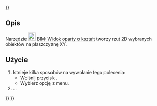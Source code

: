 <languages/>
{{UnfinishedDocu{{#translation:}}}}

{{Docnav/pl
|[[BIM_TDView/pl|BIM: Widok TechDraw]]
|[[BIM_SetWPTop/pl|BIM: Płaszczyzna robocza z góry]]
|[[BIM_Workbench/pl|środowisko pracy BIM]]
|IconL=BIM_TDView.svg
|IconR=BIM_SetWPTop.svg
|IconC=Workbench_BIM.svg
}}

<div class="mw-translate-fuzzy">
{{GuiCommand/pl
|Name=BIM Shape2DView
|Name/pl=BIM: Widok oparty o kształt
|MenuLocation=Opisy → Widok oparty o kształt
|Workbenches=[[BIM_Workbench/pl|BIM]]
|Shortcut=
|Version=1.0
|SeeAlso=
}}
</div>

<span id="Description"></span>
==Opis==

Narzędzie [[Image:BIM_Shape2DView.svg|24px]] [[BIM_Shape2DView/pl|BIM: Widok oparty o kształt]] tworzy rzut 2D wybranych obiektów na płaszczyznę XY.

<span id="Usage"></span>
==Użycie==

<div class="mw-translate-fuzzy">
# Istnieje kilka sposobów na wywołanie tego polecenia:
#* Wciśnij przycisk {{Button|[[Image:BIM_Shape2DView.svg|16px]] [[BIM_Shape2DView/pl|Widok oparty o kształt]]}}.
#* Wybierz opcję {{MenuCommand|Annotation → [[Image:BIM_Shape2DView.svg|16px]] Widok oparty o kształt}} z menu.
# ...
</div>


{{Docnav/pl
|[[BIM_TDView/pl|BIM: Widok TechDraw]]
|[[BIM_SetWPTop/pl|BIM: Płaszczyzna robocza z góry]]
|[[BIM_Workbench/pl|środowisko pracy BIM]]
|IconL=BIM_TDView.svg
|IconR=BIM_SetWPTop.svg
|IconC=Workbench_BIM.svg
}}

{{BIM_Tools_navi{{#translation:}}}}
{{Userdocnavi{{#translation:}}}}